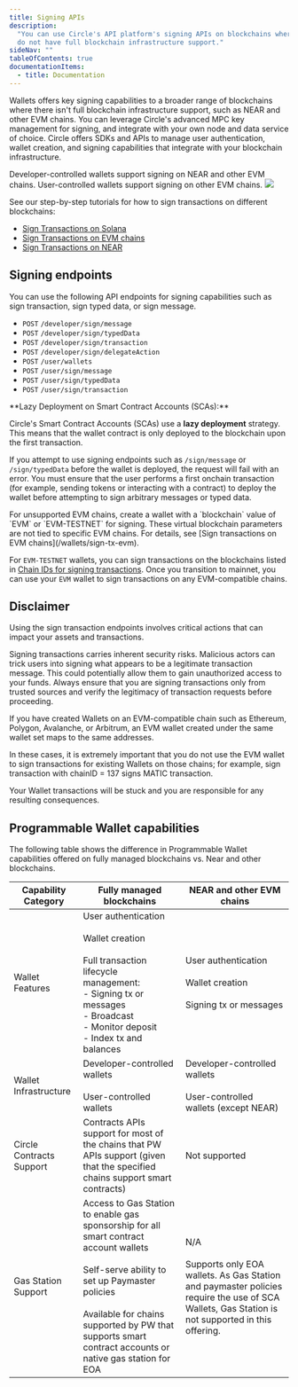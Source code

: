 ---
title: Signing APIs
description:
  "You can use Circle's API platform's signing APIs on blockchains where Wallets
  do not have full blockchain infrastructure support."
sideNav: ""
tableOfContents: true
documentationItems:
  - title: Documentation
---

Wallets offers key signing capabilities to a broader range of blockchains where
there isn't full blockchain infrastructure support, such as NEAR and other EVM
chains. You can leverage Circle's advanced MPC key management for signing, and
integrate with your own node and data service of choice. Circle offers SDKs and
APIs to manage user authentication, wallet creation, and signing capabilities
that integrate with your blockchain infrastructure.

<Note>
Developer-controlled wallets support signing on NEAR and other EVM chains.
User-controlled wallets support signing on other EVM chains.
</Note>

<Frame>
  <img src="/w3s/images/signing-sa-walletssign01.png" />
</Frame>

See our step-by-step tutorials for how to sign transactions on different
blockchains:

- [Sign Transactions on Solana](/wallets/sign-tx-solana)
- [Sign Transactions on EVM chains](/wallets/sign-tx-evm)
- [Sign Transactions on NEAR](/wallets/sign-tx-near)

## Signing endpoints

You can use the following API endpoints for signing capabilities such as sign
transaction, sign typed data, or sign message.

- `POST` `/developer/sign/message`
- `POST` `/developer/sign/typedData`
- `POST` `/developer/sign/transaction`
- `POST` `/developer/sign/delegateAction`
- `POST` `/user/wallets`
- `POST` `/user/sign/message`
- `POST` `/user/sign/typedData`
- `POST` `/user/sign/transaction`

<Warning>
**Lazy Deployment on Smart Contract Accounts (SCAs):**

Circle's Smart Contract Accounts (SCAs) use a **lazy deployment** strategy. This
means that the wallet contract is only deployed to the blockchain upon the first
transaction.

If you attempt to use signing endpoints such as `/sign/message` or
`/sign/typedData` before the wallet is deployed, the request will fail with an
error. You must ensure that the user performs a first onchain transaction (for
example, sending tokens or interacting with a contract) to deploy the wallet
before attempting to sign arbitrary messages or typed data.

</Warning>

<Note>
For unsupported EVM chains, create a wallet with a `blockchain` value of `EVM`
or `EVM-TESTNET` for signing. These virtual blockchain parameters are not tied
to specific EVM chains. For details, see
[Sign transactions on EVM chains](/wallets/sign-tx-evm).

For `EVM-TESTNET` wallets, you can sign transactions on the blockchains listed
in [Chain IDs for signing transactions](/w3s/sign-tx-chain-id). Once you
transition to mainnet, you can use your `EVM` wallet to sign transactions on
any EVM-compatible chains.
</Note>

## Disclaimer

Using the sign transaction endpoints involves critical actions that can impact
your assets and transactions.

Signing transactions carries inherent security risks. Malicious actors can trick
users into signing what appears to be a legitimate transaction message. This
could potentially allow them to gain unauthorized access to your funds. Always
ensure that you are signing transactions only from trusted sources and verify
the legitimacy of transaction requests before proceeding.

<Danger>
If you have created Wallets on an EVM-compatible chain such as Ethereum,
Polygon, Avalanche, or Arbitrum, an EVM wallet created under the same wallet
set maps to the same addresses.

In these cases, it is extremely important that you do not use the EVM wallet to
sign transactions for existing Wallets on those chains; for example, sign
transaction with chainID = 137 signs MATIC transaction.

Your Wallet transactions will be stuck and you are responsible for any resulting
consequences.

</Danger>

## Programmable Wallet capabilities

The following table shows the difference in Programmable Wallet capabilities
offered on fully managed blockchains vs. Near and other blockchains.

| Capability Category      | Fully managed blockchains                                                                                                                                                                                                                                                 | NEAR and other EVM chains                                                                                                                                       |
| ------------------------ | ------------------------------------------------------------------------------------------------------------------------------------------------------------------------------------------------------------------------------------------------------------------------- | --------------------------------------------------------------------------------------------------------------------------------------------------------------- |
| Wallet Features          | User authentication <br /><br /> Wallet creation <br /><br /> Full transaction lifecycle management: <br />- Signing tx or messages <br />- Broadcast <br />- Monitor deposit <br />- Index tx and balances                                                               | User authentication <br /><br /> Wallet creation <br /><br /> Signing tx or messages                                                                            |
| Wallet Infrastructure    | Developer-controlled wallets <br /><br /> User-controlled wallets                                                                                                                                                                                                         | Developer-controlled wallets <br /><br /> User-controlled wallets (except NEAR)                                                                                 |
| Circle Contracts Support | Contracts APIs support for most of the chains that PW APIs support (given that the specified chains support smart contracts)                                                                                                                                              | Not supported                                                                                                                                                   |
| Gas Station Support      | Access to Gas Station to enable gas sponsorship for all smart contract account wallets <br /><br /> Self-serve ability to set up Paymaster policies <br /><br /> Available for chains supported by PW that supports smart contract accounts or native gas station for EOA | N/A<br /><br /> Supports only EOA wallets. As Gas Station and paymaster policies require the use of SCA Wallets, Gas Station is not supported in this offering. |
